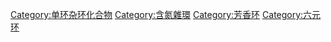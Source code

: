 {{catmore}}
{{Commonscat|Triazines}}

[[Category:单环杂环化合物|Category:单环杂环化合物]]
[[Category:含氮雜環|Category:含氮雜環]]
[[Category:芳香环|Category:芳香环]]
[[Category:六元环|Category:六元环]]